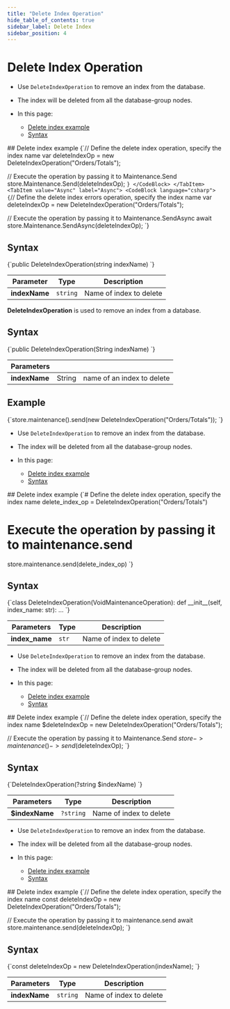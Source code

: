 ```yaml
---
title: "Delete Index Operation"
hide_table_of_contents: true
sidebar_label: Delete Index
sidebar_position: 4
---
```





# Delete Index Operation
<LanguageSwitcher supportedLanguages={supportedLanguages} />
<LanguageContent language="csharp">

<Admonition type="note" title="">

* Use `DeleteIndexOperation` to remove an index from the database.

* The index will be deleted from all the database-group nodes.

* In this page:
    * [Delete index example](../../../../client-api/operations/maintenance/indexes/delete-index.mdx#delete-index-example)
    * [Syntax](../../../../client-api/operations/maintenance/indexes/delete-index.mdx#syntax)

</Admonition>
## Delete index example

<Tabs groupId='languageSyntax'>
<TabItem value="Sync" label="Sync">
<CodeBlock language="csharp">
{`// Define the delete index operation, specify the index name
var deleteIndexOp = new DeleteIndexOperation("Orders/Totals");

// Execute the operation by passing it to Maintenance.Send
store.Maintenance.Send(deleteIndexOp);
`}
</CodeBlock>
</TabItem>
<TabItem value="Async" label="Async">
<CodeBlock language="csharp">
{`// Define the delete index errors operation, specify the index name
var deleteIndexOp = new DeleteIndexOperation("Orders/Totals");
                
// Execute the operation by passing it to Maintenance.SendAsync
await store.Maintenance.SendAsync(deleteIndexOp);
`}
</CodeBlock>
</TabItem>
</Tabs>



## Syntax

<TabItem value="syntax" label="syntax">
<CodeBlock language="csharp">
{`public DeleteIndexOperation(string indexName)
`}
</CodeBlock>
</TabItem>

| Parameter     | Type     | Description             |
|---------------|----------|-------------------------|
| **indexName** | `string` | Name of index to delete |




</LanguageContent>
<LanguageContent language="java">


**DeleteIndexOperation** is used to remove an index from a database.

## Syntax

<TabItem value="delete_1" label="delete_1">
<CodeBlock language="java">
{`public DeleteIndexOperation(String indexName)
`}
</CodeBlock>
</TabItem>

| Parameters | | |
| ------------- | ------------- | ----- |
| **indexName** | String | name of an index to delete |

## Example

<TabItem value="delete_2" label="delete_2">
<CodeBlock language="java">
{`store.maintenance().send(new DeleteIndexOperation("Orders/Totals"));
`}
</CodeBlock>
</TabItem>


</LanguageContent>
<LanguageContent language="python">

<Admonition type="note" title="">

* Use `DeleteIndexOperation` to remove an index from the database.

* The index will be deleted from all the database-group nodes.

* In this page:
    * [Delete index example](../../../../client-api/operations/maintenance/indexes/delete-index.mdx#delete-index-example)
    * [Syntax](../../../../client-api/operations/maintenance/indexes/delete-index.mdx#syntax)

</Admonition>
## Delete index example

<TabItem value="delete_index" label="delete_index">
<CodeBlock language="python">
{`# Define the delete index operation, specify the index name
delete_index_op = DeleteIndexOperation("Orders/Totals")

# Execute the operation by passing it to maintenance.send
store.maintenance.send(delete_index_op)
`}
</CodeBlock>
</TabItem>



## Syntax

<TabItem value="syntax" label="syntax">
<CodeBlock language="python">
{`class DeleteIndexOperation(VoidMaintenanceOperation):
    def __init__(self, index_name: str): ...
`}
</CodeBlock>
</TabItem>

| Parameters    | Type | Description |
|- | - | - |
| **index_name** | `str` | Name of index to delete |




</LanguageContent>
<LanguageContent language="php">

<Admonition type="note" title="">

* Use `DeleteIndexOperation` to remove an index from the database.

* The index will be deleted from all the database-group nodes.

* In this page:
    * [Delete index example](../../../../client-api/operations/maintenance/indexes/delete-index.mdx#delete-index-example)
    * [Syntax](../../../../client-api/operations/maintenance/indexes/delete-index.mdx#syntax)

</Admonition>
## Delete index example

<TabItem value="delete_index" label="delete_index">
<CodeBlock language="php">
{`// Define the delete index operation, specify the index name
$deleteIndexOp = new DeleteIndexOperation("Orders/Totals");

// Execute the operation by passing it to Maintenance.Send
$store->maintenance()->send($deleteIndexOp);
`}
</CodeBlock>
</TabItem>



## Syntax

<TabItem value="syntax" label="syntax">
<CodeBlock language="php">
{`DeleteIndexOperation(?string $indexName)
`}
</CodeBlock>
</TabItem>

| Parameters    | Type | Description |
|- | - | - |
| **$indexName** | `?string` | Name of index to delete |




</LanguageContent>
<LanguageContent language="nodejs">

<Admonition type="note" title="">

* Use `DeleteIndexOperation` to remove an index from the database.

* The index will be deleted from all the database-group nodes.

* In this page:
    * [Delete index example](../../../../client-api/operations/maintenance/indexes/delete-index.mdx#delete-index-example)
    * [Syntax](../../../../client-api/operations/maintenance/indexes/delete-index.mdx#syntax)

</Admonition>
## Delete index example

<TabItem value="delete_index" label="delete_index">
<CodeBlock language="js">
{`// Define the delete index operation, specify the index name
const deleteIndexOp = new DeleteIndexOperation("Orders/Totals");

// Execute the operation by passing it to maintenance.send
await store.maintenance.send(deleteIndexOp);
`}
</CodeBlock>
</TabItem>



## Syntax

<TabItem value="syntax" label="syntax">
<CodeBlock language="js">
{`const deleteIndexOp = new DeleteIndexOperation(indexName);
`}
</CodeBlock>
</TabItem>

| Parameters    | Type | Description |
|- | - | - |
| **indexName** | `string` | Name of index to delete |




</LanguageContent>

<!---
### Indexes
- [What are Indexes](../../../../indexes/what-are-indexes)
- [Creating and Deploying Indexes](../../../../indexes/creating-and-deploying)
- [Index Administration](../../../../indexes/index-administration)

### Operations
- [How to Get Index](../../../../client-api/operations/maintenance/indexes/get-index)
- [How to Put Indexes](../../../../client-api/operations/maintenance/indexes/put-indexes)


-->